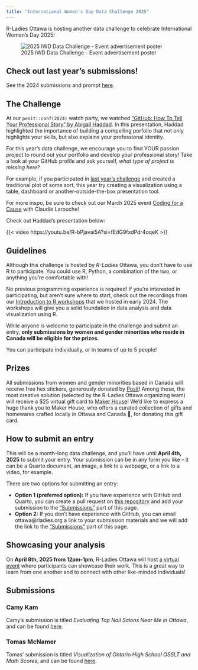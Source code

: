```yaml
---
title: "International Women's Day Data Challenge 2025"
---
```


R-Ladies Ottawa is hosting another data challenge to celebrate International Women's Day 2025!

![2025 IWD Data Challenge - Event advertisement poster](./images/iwd-2025-coding-challenge.png)

::: {.callout-tip}
## Check out last year's submissions!

See the 2024 submissions and prompt [here](https://rladies-ottawa.github.io/events/2024/iwd.html#submissions).
:::


## The Challenge

At our `posit::conf(2024)` watch party, we watched ["GitHub: How To Tell Your Professional Story" by Abigail Haddad](https://www.youtube.com/watch?v=R-bPjavai5A&list=PL9HYL-VRX0oSFkdF4fJeY63eGDvgofcbn&index=21). In this presentation, Haddad highlighted the importance of building a compelling porfolio that not only highlights your skills, but also explains your professional identity.

For this year's data challenge, we encourage you to find YOUR passion project to round out your portfolio and develop your professional story! Take a look at your GitHub profile and ask yourself, *what type of project is missing here*? 

For example, if you participated in [last year's challenge](../2024/iwd.qmd) and created a traditional plot of some sort, this year try creating a visualization using a table, dashboard or another-outside-the-box presentation tool.

::: {.callout-tip appearance="simple"}

For more inspo, be sure to check out our March 2025 event [Coding for a Cause](https://www.meetup.com/rladies-ottawa/events/306232274) with Claudie Larouche!

:::

Check out Haddad's presentation below:

{{< video https://youtu.be/R-bPjavai5A?si=fEdG9fxdPdr4oqeK >}}


## Guidelines

Although this challenge is hosted by *R-Ladies* Ottawa, you don't have to use R to participate. You could use R, Python, a combination of the two, or anything you're comfortable with! 

No previous programming experience is required! If you're interested in participating, but aren't sure where to start, check out the recordings from our [Introduction to R workshops](https://rladies-ottawa.gitub.io/events/2024/intro_to_r.html) that we hosted in early 2024. The workshops will give you a solid foundation in data analysis and data visualization using R.

While anyone is welcome to participate in the challenge and submit an entry, **only submissions by women and gender minorities who reside in Canada will be eligible for the prizes.**

You can participate individually, or in teams of up to 5 people!

## Prizes

All submissions from women and gender minorities based in Canada will receive free hex stickers, generously donated by [Posit](https://posit.co/)! Among these, the most creative solution (selected by the R-Ladies Ottawa organizing team) will receive a $25 virtual gift card to [Maker House](https://makerhouse.com/)! We'd like to express a huge thank you to Maker House, who offers a curated collection of gifts and homewares crafted locally in Ottawa and Canada 🍁, for donating this gift card.

## How to submit an entry

This will be a month-long data challenge, and you'll have until **April 4th, 2025** to submit your entry. Your submission can be in any form you like -- it can be a Quarto document, an image, a link to a webpage, or a link to a video, for example.

There are two options for submitting an entry: 

* **Option 1 (preferred option):** If you have experience with GitHub and Quarto, you can create a pull request on [this repository](https://github.com/RLadies-Ottawa/rladies-ottawa.github.io) and add your submission to the ["Submissions"](iwd.qmd#submissions) part of this page.
* **Option 2:** If you don't have experience with GitHub, you can email ottawa@rladies.org a link to your submission materials and we will add the link to the ["Submissions"](iwd.qmd#submissions) part of this page.

## Showcasing your analysis

On **April 8th, 2025 from 12pm-1pm**, R-Ladies Ottawa will host [a virtual event](https://www.meetup.com/rladies-ottawa/events/306979608) where participants can showcase their work. This is a great way to learn from one another and to connect with other like-minded individuals!

## Submissions

### Camy Kam

Camy's submission is titled *Evaluating Top Nail Salons Near Me in Ottawa*, and can be found [here](https://github.com/CamyKam/Jupyter_Nail-Salons-in-Ottawa).

### Tomas McNamer

Tomas' submission is titled *Visualization of Ontario High School OSSLT and Math Scores*, and can be found [here](https://github.com/tommcn/ontario-hs-data/).
